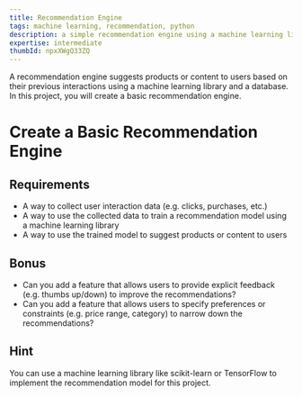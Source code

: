 ```yaml
---
title: Recommendation Engine
tags: machine learning, recommendation, python
description: a simple recommendation engine using a machine learning library and a database
expertise: intermediate
thumbId: npxXWgQ33ZQ
---
```


A recommendation engine suggests products or content to users based on their previous interactions using a machine learning library and a database. In this project, you will create a basic recommendation engine.

<h1>Create a Basic Recommendation Engine</h1>
<h2>Requirements</h2>
<ul>
  <li>A way to collect user interaction data (e.g. clicks, purchases, etc.)</li>
  <li>
    A way to use the collected data to train a recommendation model using a
    machine learning library
  </li>
  <li>
    A way to use the trained model to suggest products or content to users
  </li>
</ul>
<h2>Bonus</h2>
<ul>
  <li>
    Can you add a feature that allows users to provide explicit feedback (e.g.
    thumbs up/down) to improve the recommendations?
  </li>
  <li>
    Can you add a feature that allows users to specify preferences or
    constraints (e.g. price range, category) to narrow down the recommendations?
  </li>
</ul>
<h2>Hint</h2>
<p>
  You can use a machine learning library like scikit-learn or TensorFlow to
  implement the recommendation model for this project.
</p>
